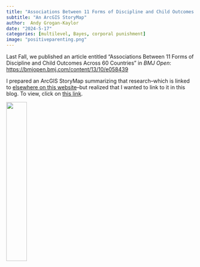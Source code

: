 ```yaml
---
title: "Associations Between 11 Forms of Discipline and Child Outcomes Across 60 Countries"
subtitle: "An ArcGIS StoryMap"
author:  Andy Grogan-Kaylor 
date: "2024-5-17"
categories: [multilevel, Bayes, corporal punishment]
image: "positiveparenting.png"
---
```


Last Fall, we published an article entitled "Associations Between 11 Forms of Discipline and Child Outcomes Across 60 Countries" in *BMJ Open*:  [https://bmjopen.bmj.com/content/13/10/e058439](https://bmjopen.bmj.com/content/13/10/e058439)

I prepared an ArcGIS StoryMap summarizing that research--which is linked to [elsewhere on this website](../../research.qmd)--but realized that I wanted to link to it in this blog. To view, click on [this link](https://arcg.is/1OSzvG0). 

![](positiveparenting.png){width=33%}






